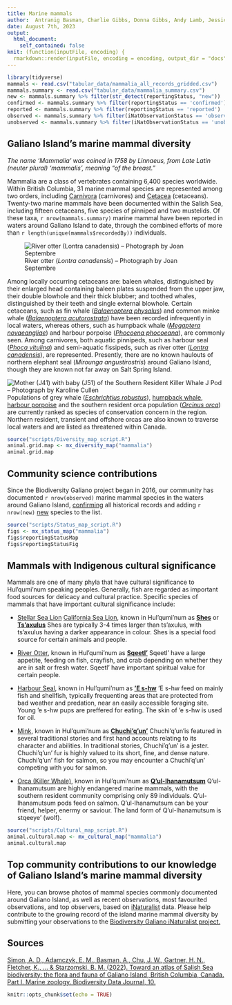 ```yaml
---
title: Marine mammals
author:  Antranig Basman, Charlie Gibbs, Donna Gibbs, Andy Lamb, Jessica Scott, Andrew Simon
date: August 7th, 2023
output: 
  html_document:
    self_contained: false
knit: (function(inputFile, encoding) {
  rmarkdown::render(inputFile, encoding = encoding, output_dir = "docs", output_options = list(copy_resources = TRUE)) })
---
```


```r
library(tidyverse)
mammals <- read.csv("tabular_data/mammalia_all_records_gridded.csv")
mammals.summary <- read.csv("tabular_data/mammalia_summary.csv")
new <- mammals.summary %>% filter(str_detect(reportingStatus, "new")) 
confirmed <- mammals.summary %>% filter(reportingStatus == 'confirmed') 
reported <- mammals.summary %>% filter(reportingStatus == 'reported') 
observed <- mammals.summary %>% filter(iNatObservationStatus == 'observed') 
unobserved <- mammals.summary %>% filter(iNatObservationStatus == 'unobserved') 
```

## Galiano Island's marine mammal diversity

*The name ‘Mammalia’ was coined in 1758 by Linnaeus, from Late Latin (neuter plural) 'mammalis', meaning “of the breast.”*

Mammalia are a class of vertebrates containing 6,400 species worldwide. Within British Columbia, 31 marine mammal species are represented among two orders, including [Carnivora](#taxon:Carnivora) (carnivores) and [Cetacea](#taxon:Cetacea) (cetaceans). Twenty-two marine mammals have been documented within the Salish Sea, including fifteen cetaceans, five species of pinniped and two mustelids. Of these taxa, `r nrow(mammals.summary)` marine mammal have been reported in waters around Galiano Island to date, through the combined efforts of more than `r length(unique(mammals$recordedBy))` individuals. 

![River otter (*Lontra canadensis*) – Photograph by Joan Septembre](media/Lontra_canadensis_Joan_Septembre.jpeg)

Among locally occurring cetaceans are: baleen whales, distinguished by their enlarged head containing baleen plates suspended from the upper jaw, their double blowhole and their thick blubber; and toothed whales, distinguished by their teeth and single external blowhole. Certain cetaceans, such as fin whale ([*Balaenoptera physalus*](#taxon:Balaenoptera physalus)) and common minke whale ([*Balaenoptera acutorostrata*](#taxon:Balaenoptera acutorostrata)) have been recorded infrequently in local waters, whereas others, such as humpback whale ([*Megaptera novaeangliae*](#taxon:Megaptera novaeangliae)) and harbour porpoise ([*Phocoena phocoeana*](#taxon:Phocoena phocoeana)), are commonly seen. Among carnivores, both aquatic pinnipeds, such as harbour seal ([*Phoca vitulina*](#taxon:Phoca vitulina)) and semi-aquatic fissipeds, such as river otter ([*Lontra canadensis*](#taxon:Lontra canadensis)), are represented. Presently, there are no known haulouts of northern elephant seal (*Mirounga angustirostris*) around Galiano Island, though they are known not far away on Salt Spring Island.

![Mother (J41) with baby (J51) of the Southern Resident Killer Whale J Pod – Photograph by Karoline Cullen](media/Orcinus_orca_Karoline_Cullen.jpeg)
Populations of grey whale ([*Eschrichtius robustus*](#taxon:Eschrichtius robustus)), [humpback whale](#taxon:Megaptera novaeangliae), [harbour porpoise](#taxon:Phocoena phocoeana) and the southern resident orca population ([*Orcinus orca*](#taxon:Orcinus orca)) are currently ranked as species of conservation concern in the region. Northern resident, transient and offshore orcas are also known to traverse local waters and are listed as threatened within Canada.

```r
source("scripts/Diversity_map_script.R")
animal.grid.map <- mx_diversity_map("mammalia")
animal.grid.map
```

## Community science contributions

Since the Biodiversity Galiano project began in 2016, our community has documented `r nrow(observed)` marine mammal species in the waters around Galiano Island, [confirming](#region:confirmed) all historical records and adding `r nrow(new)` [new](#region:new) species to the list.

```r
source("scripts/Status_map_script.R")
figs <- mx_status_map("mammalia")
figs$reportingStatusMap
figs$reportingStatusFig
```
## Mammals with Indigenous cultural significance

Mammals are one of many phyla that have cultural significance to Hul'qumi'num speaking peoples. Generally, fish are regarded as important food sources for delicacy and cultural practice. Specific species of mammals that have important cultural significance include:

* [Stellar Sea Lion](#taxon:Eumetopias jubatus)  [California Sea Lion](#Zalophus californianus), known in Hul'qumi'num as [**Shes**](#taxon:Eumetopias jubatus) or [**Ts'axulus**](#taxon:Zalophus californianus)
Shes are typically 3-4 times larger than ts'axulus, with ts'axulus having a darker appearance in colour. Shes is a special food source for certain animals and people. 

* [River Otter](#taxon: Lontra canadensis), known in Hul'qumi'num as [**Sqeetl'**](#taxon:Lontra canadensis)
Sqeetl' have a large appetite, feeding on fish, crayfish, and crab depending on whether they are in salt or fresh water. Sqeetl' have important spiritual value for certain people. 

* [Harbour Seal](#taxon:Phoca vitulina), known in Hul'qumi'num as [**'E s-hw**](#taxon:Phoca vitulina)
'E s-hw feed on mainly fish and shellfish, typically frequenting areas that are protected from bad weather and predation, near an easily accessible foraging site. Young 'e s-hw pups are preffered for eating. The skin of 'e s-hw is used for oil.

* [Mink](#taxon:Mustela vison), known in Hul'qumi'num as [**Chuchi'q'un'**](#taxon:Mustela vison)
Chuchi'q'un'is featured in several traditional stories and first hand accounts relating to its character and abilities. In traditional stories, Chuchi'q'un' is a jester. Chuchi'q'un' fur is highly valued to its short, fine, and dense nature. Chuchi'q'un' fish for salmon, so you may encounter a Chuchi'q'un' competing with you for salmon. 

* [Orca (Killer Whale)](#taxon:Orcinus ocra), known in Hul'qumi'num as [**Q'ul-lhanamutsum**](#taxon:Orcinus ocra)
Q'ul-lhanamutsum are highly endangered marine mammals, with the southern resident community comprising only 89 individuals. Q'ul-lhanamutsum pods feed on salmon. Q'ul-lhanamutsum can be your friend, helper, enermy or saviour. The land form of Q'ul-lhanamutsum is stqeeye' (wolf).


```r
source("scripts/Cultural_map_script.R")
animal.cultural.map <- mx_cultural_map("mammalia")
animal.cultural.map
```



## Top community contributions to our knowledge of Galiano Island's marine mammal diversity

Here, you can browse photos of mammal species commonly documented around Galiano Island, as well as recent observations, most favourited observations, and top observers, based on [iNaturalist](http://inaturalist.org/) data. Please help contribute to the growing record of the island marine mammal diversity by submitting your observations to the [Biodiversity Galiano iNaturalist project.](http://inaturalist.org/projects/biodiversity-galiano-island) 

<span class="mxcw-nonLeafletPane mxcw-paneName-TopContributions html-widget leaflet"></span>

## Sources

[Simon, A. D., Adamczyk, E. M., Basman, A., Chu, J. W., Gartner, H. N., Fletcher, K., ... & Starzomski, B. M. (2022). Toward an atlas of Salish Sea biodiversity: the flora and fauna of Galiano Island, British Columbia, Canada. Part I. Marine zoology. Biodiversity Data Journal, 10.](https://bdj.pensoft.net/article/76050/)

```r
knitr::opts_chunk$set(echo = TRUE)
```
